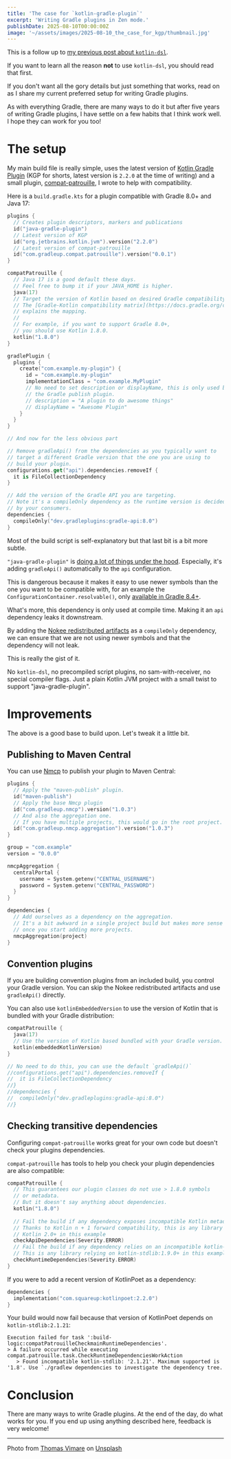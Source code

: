 ```yaml
---
title: 'The case for `kotlin-gradle-plugin`'
excerpt: 'Writing Gradle plugins in Zen mode.'
publishDate: 2025-08-10T00:00:00Z
image: '~/assets/images/2025-08-10_the_case_for_kgp/thumbnail.jpg'
---
```


This is a follow up to [my previous post about `kotlin-dsl`](../2025-07-10_the_case_against_kotlin_dsl).

If you want to learn all the reason **not** to use `kotlin-dsl`, you should read that first. 

If you don't want all the gory details but just something that works, read on as I share my current preferred setup for writing Gradle plugins. 

As with everything Gradle, there are many ways to do it but after five years of writing Gradle plugins, I have settle on a few habits that I think work well. I hope they can work for you too! 

# The setup

My main build file is really simple, uses the latest version of [Kotlin Gradle Plugin](https://kotlinlang.org/docs/gradle-configure-project.html) (KGP for shorts, latest version is `2.2.0` at the time of writing) and a small plugin, [compat-patrouille](https://github.com/GradleUp/compat-patrouille/), I wrote to help with compatibility.

Here is a `build.gradle.kts` for a plugin compatible with Gradle 8.0+ and Java 17:

```kotlin
plugins {
  // Creates plugin descriptors, markers and publications 
  id("java-gradle-plugin")
  // Latest version of KGP
  id("org.jetbrains.kotlin.jvm").version("2.2.0")
  // Latest version of compat-patrouille
  id("com.gradleup.compat.patrouille").version("0.0.1")
}

compatPatrouille {
  // Java 17 is a good default these days.
  // Feel free to bump it if your JAVA_HOME is higher.
  java(17)
  // Target the version of Kotlin based on desired Gradle compatibility.
  // The [Gradle-Kotlin compatibility matrix](https://docs.gradle.org/current/userguide/compatibility.html#kotlin) 
  // explains the mapping. 
  // 
  // For example, if you want to support Gradle 8.0+, 
  // you should use Kotlin 1.8.0.
  kotlin("1.8.0")
}

gradlePlugin {
  plugins {
    create("com.example.my-plugin") {
      id = "com.example.my-plugin"
      implementationClass = "com.example.MyPlugin"
      // No need to set description or displayName, this is only used by 
      // the Gradle publish plugin. 
      // description = "A plugin to do awesome things"
      // displayName = "Awesome Plugin"
    }
  }
}

// And now for the less obvious part

// Remove gradleApi() from the dependencies as you typically want to 
// target a different Gradle version that the one you are using to 
// build your plugin.
configurations.get("api").dependencies.removeIf {
  it is FileCollectionDependency
}

// Add the version of the Gradle API you are targeting.
// Note it's a compileOnly dependency as the runtime version is decided 
// by your consumers.
dependencies {
  compileOnly("dev.gradleplugins:gradle-api:8.0")
}
```

Most of the build script is self-explanatory but that last bit is a bit more subtle. 

`"java-gradle-plugin"` is [doing a lot of things under the hood](https://docs.gradle.org/current/userguide/java_gradle_plugin.html). Especially, it's adding `gradleApi()` automatically to the `api` configuration. 

This is dangerous because it makes it easy to use newer symbols than the one you want to be compatible with, for an example the `ConfigurationContainer.resolvable()`, only [available in Gradle 8.4+](https://docs.gradle.org/current/javadoc/org/gradle/api/artifacts/ConfigurationContainer.html#resolvable(java.lang.String)_).

What's more, this dependency is only used at compile time. Making it an `api` dependency leaks it downstream.

By adding the [Nokee redistributed artifacts](https://docs.nokee.dev/manual/gradle-plugin-development.html#sec:gradle-dev-redistributed-gradle-api) as a `compileOnly` dependency, we can ensure that we are not using newer symbols and that the dependency will not leak.

This is really the gist of it. 

No `kotlin-dsl`, no precompiled script plugins, no sam-with-receiver, no special compiler flags. Just a plain Kotlin JVM project with a small twist to support "java-gradle-plugin".

# Improvements

The above is a good base to build upon. Let's tweak it a little bit.

## Publishing to Maven Central

You can use [Nmcp](https://github.com/GradleUp/nmcp/) to publish your plugin to Maven Central:

```kotlin
plugins {
  // Apply the "maven-publish" plugin.
  id("maven-publish")
  // Apply the base Nmcp plugin
  id("com.gradleup.nmcp").version("1.0.3")
  // And also the aggregation one.
  // If you have multiple projects, this would go in the root project.
  id("com.gradleup.nmcp.aggregation").version("1.0.3")
}

group = "com.example"
version = "0.0.0"

nmcpAggregation {
  centralPortal {
    username = System.getenv("CENTRAL_USERNAME")
    password = System.getenv("CENTRAL_PASSWORD")
  }
}

dependencies {
  // Add ourselves as a dependency on the aggregation.
  // It's a bit awkward in a single project build but makes more sense 
  // once you start adding more projects.
  nmcpAggregation(project)
}
```

## Convention plugins

If you are building convention plugins from an included build, you control your Gradle version. You can skip the Nokee redistributed artifacts and use `gradleApi()` directly.

You can also use `kotlinEmbeddedVersion` to use the version of Kotlin that is bundled with your Gradle distribution:

```kotlin
compatPatrouille {
  java(17)
  // Use the version of Kotlin based bundled with your Gradle version.
  kotlin(embeddedKotlinVersion)
}

// No need to do this, you can use the default `gradleApi()`
//configurations.get("api").dependencies.removeIf {
//  it is FileCollectionDependency
//}
//dependencies {
//  compileOnly("dev.gradleplugins:gradle-api:8.0")
//}

```

## Checking transitive dependencies

Configuring `compat-patrouille` works great for your own code but doesn't check your plugins dependencies.

`compat-patrouille` has tools to help you check your plugin dependencies are also compatible:


```kotlin
compatPatrouille {
  // This guarantees our plugin classes do not use > 1.8.0 symbols 
  // or metadata.
  // But it doesn't say anything about dependencies.
  kotlin("1.8.0")
  
  // Fail the build if any dependency exposes incompatible Kotlin metadata.
  // Thanks to Kotlin n + 1 forward compatibility, this is any library compiled
  // Kotlin 2.0+ in this example
  checkApiDependencies(Severity.ERROR)
  // Fail the build if any dependency relies on an incompatible kotlin-stdlib version.
  // This is any library relying on kotlin-stdlib:1.9.0+ in this example. 
  checkRuntimeDependencies(Severity.ERROR)
}
```

If you were to add a recent version of KotlinPoet as a dependency:

```kotlin
dependencies {
  implementation("com.squareup:kotlinpoet:2.2.0")
}
```

Your build would now fail because that version of KotlinPoet depends on `kotlin-stdlib:2.1.21`:

```
Execution failed for task ':build-logic:compatPatrouilleCheckmainRuntimeDependencies'.
> A failure occurred while executing compat.patrouille.task.CheckRuntimeDependenciesWorkAction
   > Found incompatible kotlin-stdlib: '2.1.21'. Maximum supported is '1.8'. Use `./gradlew dependencies to investigate the dependency tree.
```

# Conclusion

There are many ways to write Gradle plugins. At the end of the day, do what works for you. If you end up using anything described here, feedback is very welcome! 

---

Photo from [Thomas Vimare](https://unsplash.com/@vimarethomas) on [Unsplash](https://unsplash.com/photos/body-of-water-under-blue-and-white-sky-at-daytime-IZ01rjX0XQA)
